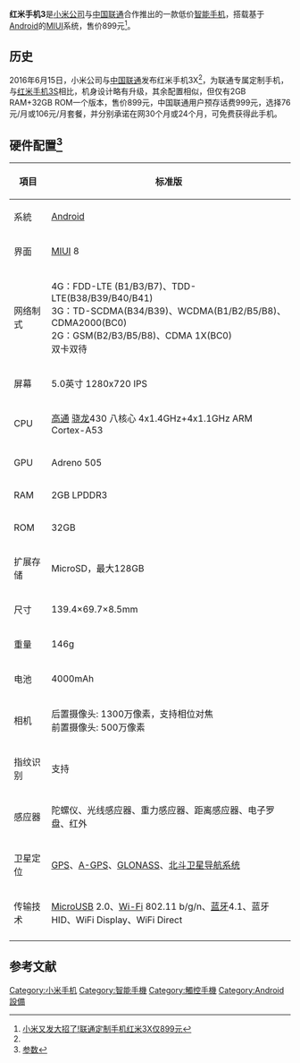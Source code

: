 '''红米手机3'''是[[小米科技|小米公司]]与[[中国联通|中国联通]]合作推出的一款低价[[智能手机|智能手机]]，搭载基于[[Android|Android]]的[[MIUI|MIUI]]系统，售价899元<ref name="price">[http://mobile.yesky.com/464/103098964.shtml 小米又发大招了!联通定制手机红米3X仅899元]</ref>。

== 历史 ==
2016年6月15日，小米公司与[[中国联通|中国联通]]发布红米手机3X<ref name="price"/>，为联通专属定制手机，与[[红米手机3S|红米手机3S]]相比，机身设计略有升级，其余配置相似，但仅有2GB RAM+32GB ROM一个版本，售价899元，中国联通用户预存话费999元，选择76元/月或106元/月套餐，并分别承诺在网30个月或24个月，可免费获得此手机。

== 硬件配置<ref name="specs">[http://www.mi.com/hongmi3x/specs 参数]</ref> ==
{| class="wikitable" style="text-align:center;"
|-
! 項目 !! 标准版
|-
| 系統 || [[Android|Android]]
|-
| 界面 || [[MIUI|MIUI]] 8
|-
| 网络制式 || 4G：FDD-LTE (B1/B3/B7)、TDD-LTE(B38/B39/B40/B41)<br>3G：TD-SCDMA(B34/B39)、WCDMA(B1/B2/B5/B8)、CDMA2000(BC0)<br>2G：GSM(B2/B3/B5/B8)、CDMA 1X(BC0)<br>双卡双待
|-
| 屏幕 || 5.0英寸 1280x720 IPS
|-
| CPU || [[高通|高通]] [[骁龙|骁龙]]430 八核心 4x1.4GHz+4x1.1GHz ARM Cortex-A53
|-
| GPU || Adreno 505
|-
| RAM || 2GB LPDDR3
|-
| ROM || 32GB
|-
| 扩展存储 || MicroSD，最大128GB
|-
| 尺寸 ||  139.4×69.7×8.5mm
|-
| 重量 || 146g
|-
| 电池 || 4000mAh
|-
| 相机 || 后置摄像头: 1300万像素，支持相位对焦<br>前置摄像头: 500万像素
|-
| 指纹识别 || 支持
|-
| 感应器 || 陀螺仪、光线感应器、重力感应器、距离感应器、电子罗盘、红外
|-
| 卫星定位 || [[GPS|GPS]]、[[A-GPS|A-GPS]]、[[GLONASS|GLONASS]]、[[北斗卫星导航系统|北斗卫星导航系统]]
|-
| 传输技术 || [[MicroUSB|MicroUSB]] 2.0、[[Wi-Fi|Wi-Fi]] 802.11 b/g/n、[[蓝牙|蓝牙]]4.1、蓝牙HID、WiFi Display、WiFi Direct
|-
|}

== 参考文献 ==
{{reflist}}

{{小米科技}}

[[Category:小米手机|Category:小米手机]]
[[Category:智能手機|Category:智能手機]]
[[Category:觸控手機|Category:觸控手機]]
[[Category:Android設備|Category:Android設備]]
